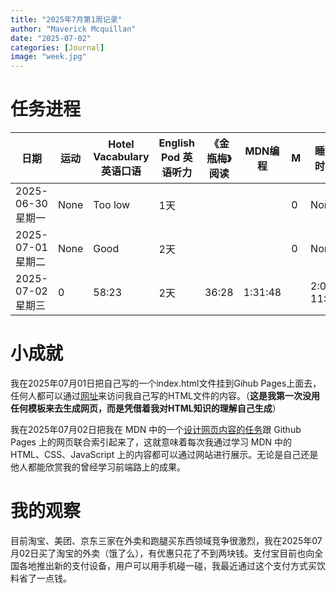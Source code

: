 ```yaml
---
title: "2025年7月第1周记录"
author: "Maverick Mcquillan"
date: "2025-07-02"
categories: [Journal] 
image: "week.jpg" 
---
```



# 任务进程

```{=html}

<style>
table td:first-child {
  width: 170px; 
}
</style>

<table class="table table-bordered table-hover">
  <thead>
    <tr>
      <th>日期</th>
      <th>运动</th>
      <th>Hotel Vacabulary 英语口语</th>
      <th>English Pod 英语听力</th>
      <th>《金瓶梅》阅读</th>
      <th>MDN编程</th>
      <th>M</th>
      <th>睡眠时间</th>
    </tr>
  </thead>
  <tbody>
    <tr>
      <td>2025-06-30 星期一</td>
      <td class="bg-warning">None</td>
      <td class="bg-danger">Too low</td>
      <td>1天</td>
      <td></td>
      <td></td>
      <td class="bg-success">0</td>
      <td>None</td>
    </tr>
    <tr>
      <td>2025-07-01 星期二</td>
      <td class="bg-warning">None</td>
      <td>Good</td>
      <td>2天</td>
      <td></td>
      <td></td>
      <td class="bg-success">0</td>
      <td>None</td>
   </tr>
    <tr>
      <td>2025-07-02 星期三</td>
      <td class="bg-danger">0</td>
      <td class="bg-success">58:23</td>
      <td>2天</td>
      <td class="bg-success">36:28</td>
      <td class="bg-success">1:31:48</td>
      <td></td>
      <td class="bg-danger">2:00-11:08</td>
    </tr>
  </tbody>
</table>

```





# 小成就

我在2025年07月01日把自己写的一个index.html文件挂到Gihub Pages上面去，任何人都可以通过<a href="https://maverickmcquillan.github.io/testhtml/">网址</a>来访问我自己写的HTML文件的内容。（**这是我第一次没用任何模板来去生成网页，而是凭借着我对HTML知识的理解自己生成**）

我在2025年07月02日把我在 MDN 中的一个<a href="https://maverickmcquillan.github.io/testhtml/assets%202/index.html">设计网页内容的任务</a>跟 Github Pages 上的网页联合索引起来了，这就意味着每次我通过学习 MDN 中的 HTML、CSS、JavaScript 上的内容都可以通过网站进行展示。无论是自己还是他人都能欣赏我的曾经学习前端路上的成果。

# 我的观察

目前淘宝、美团、京东三家在外卖和跑腿买东西领域竞争很激烈，我在2025年07月02日买了淘宝的外卖（饿了么），有优惠只花了不到两块钱。支付宝目前也向全国各地推出新的支付设备，用户可以用手机碰一碰，我最近通过这个支付方式买饮料省了一点钱。


